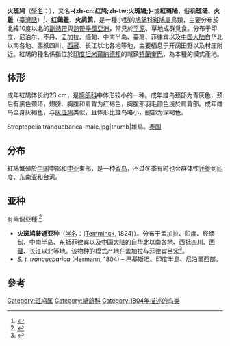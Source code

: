 {{noteTA
|T=zh-cn:火斑鸠; zh-tw:紅鳩; 
|1=zh-cn:火斑鸠; zh-tw:紅鳩; 
}}
{{speciesbox
| name = 火斑鸠
| image = Red Turtle Dove 1737 (cropped).jpg
| image_width = 260px
| image_caption = 普通亞種，攝於[[臺灣|臺灣]][[臺北市|臺北市]]
| status = LC
| status_system = iucn3.1
| status_ref = <ref>{{IUCN|id=22690493 |title=''Streptopelia tranquebarica'' |assessors=[[BirdLife_International|BirdLife International]] |version=2020.1 |year=2018 |accessdate=7 August 2018}} 資料庫資料包含說明此物種被編入無危級別的原因</ref>
| genus = Streptopelia
| species = tranquebarica
| authority = ({{le|約翰·赫爾曼|Johann Hermann|Hermann}}, 1804)<ref name='id2054'>{{cite web| url =http://www.bioinfo.cn/db05/BjdwSpecies.php?action=view&id=2054| title =火斑鸠| work =《中国动物物种编目数据库》| publisher =中国科学院微生物研究所| author =中国科学院动物研究所| accessdate =2009-04-04| deadurl =yes| archiveurl =https://web.archive.org/web/20160305081220/http://www.bioinfo.cn/db05/BjdwSpecies.php?action=view&id=2054| archivedate =2016-03-05}}</ref>
| synonyms = 
* ''Columba tranquebarica''<br>{{small|Hermann, 1804}}
* ''Oenopopelia tranquebarica''<br>{{small|Blanford, 1898}}
}}
'''火斑鸠'''（[[學名|學名]]：{{lang|la|''Streptopelia tranquebarica''}}），又名'''-{zh-cn:红鸠;zh-tw:火斑鳩;}-'''或'''紅斑鳩'''，俗稱'''斑鴿'''、'''火鵻'''（[[臺灣話|臺灣話]]）<ref>{{cite book | author = 周鎮 | title = 臺灣鄉土鳥誌 | publisher = [[國立鳳凰谷鳥園|國立鳳凰谷鳥園]] | year = 1999 | isbn = 957973468-2 | page = 158–159 }}</ref>、'''红鴿鵻'''、'''火鸪鹪'''，是一種小型的[[鳩鴿科|鳩鴿科]][[斑鳩屬|斑鳩屬]]鳥類，主要分布於北緯10度以北的[[副熱帶|副熱帶]]與[[熱帶|熱帶]][[季風亞洲|季風亞洲]]，常見於[[平原|平原]]、草地成群覓食。分布于印度、尼泊尔、不丹、孟加拉、缅甸、中南半岛、臺灣、菲律宾以及[[中国大陆|中国大陆]]自华北以南各地、西抵四川、[[西藏|西藏]]、长江以北各地等地，主要栖息于开阔田野以及村庄附近。紅鳩的種名係指位於[[印度|印度]][[坦米爾納德邦|坦米爾納德邦]]的城鎮[[特蘭奎巴|特蘭奎巴]]，為本種的模式產地。

== 体形 ==
成年紅鳩体长约23 cm，是[[鸠鸽科|鸠鸽科]]中体形较小的一种。成年雄鸟颈部为青灰色，颈后有黑色颈环，翅膀、胸腹和肩背为红褐色，胸腹部羽毛颜色浅於肩背部。成年雌鸟全身灰褐色，与[[灰斑鸠|灰斑鸠]]类似，且体形比雄鸟略小，腿部为深褐色。
<gallery mode=packed>
Streptopelia tranquebarica-male.jpg|thumb|雄鳥。[[泰国|泰国]]
</gallery>

== 分布 ==
紅鳩繁殖於[[中国|中国]]中部和[[中亚|中亚]]東部，是一种[[留鸟|留鸟]]，不过冬季有时也会群体性[[迁徙|迁徙]]到[[印度|印度]]、[[东南亚|东南亚]]和[[台湾|台湾]]。

== 亚种 ==
有兩個亞種:<ref name=ioc>{{cite web | editor1-last=Gill | editor1-first=Frank | editor1-link=Frank Gill (ornithologist) | editor2-last=Donsker | editor2-first=David | editor3-last=Rasmussen | editor3-first=Pamela | editor3-link=Pamela Rasmussen | year=2020 | title=Pigeons | work=IOC World Bird List Version 10.1 | url=https://www.worldbirdnames.org/bow/pigeons/ | publisher=International Ornithologists' Union | accessdate=28 February 2020 | archive-date=2018-09-24 | archive-url=https://web.archive.org/web/20180924165330/https://www.worldbirdnames.org/bow/pigeons/ | dead-url=no }}</ref>
* '''火斑鸠普通亚种'''（[[学名|学名]]：{{lang|la|''Streptopelia tranquebarica humilis''}}([[Coenraad_Jacob_Temminck|Temminck]], 1824)）。分布于孟加拉、印度、经缅甸、中南半岛、东抵菲律宾以及[[中国大陆|中国大陆]]的自华北以南各地、西抵四川、[[西藏|西藏]]、长江以北等地。该物种的模式产地在孟加拉与菲律宾吕宋<ref name='id2055'>{{cite web| url =http://www.bioinfo.cn/db05/BjdwSpecies.php?action=view&id=2055| title =火斑鸠普通亚种| work =《中国动物物种编目数据库》| publisher =中国科学院微生物研究所| author =中国科学院动物研究所| accessdate =2009-04-04| deadurl =yes| archiveurl =https://web.archive.org/web/20160305032048/http://www.bioinfo.cn/db05/BjdwSpecies.php?action=view&id=2055| archivedate =2016-03-05}}</ref>。
* ''S. t. tranquebarica'' ([[Johann_Hermann|Hermann]], 1804) – 巴基斯坦、印度半島、尼泊爾西部。

== 參考 ==
{{reflist|2}}
{{commons|Streptopelia tranquebarica}}
{{wikispecies|Streptopelia tranquebarica}}
{{Taxonbar|from=Q145593}}

[[Category:斑鸠属|Category:斑鸠属]]
[[Category:鳩鴿科|Category:鳩鴿科]]
[[Category:1804年描述的鸟类|Category:1804年描述的鸟类]]